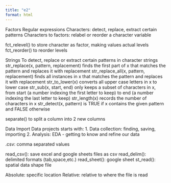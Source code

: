 ```yaml
---
title: "e2"
format: html
---
```


Factors
Regular expressions
Characters: detect, replace, extract certain patterns
Characters to factors: relabel or reorder a character variable

fct_relevel() to store character as factor, making values actual levels
fct_reorder() to reorder levels

Strings
To detect, replace or extract certain patterns in character strings
str_replace(x, pattern, replacement) finds the first part of x that matches the pattern and replaces it with replacement
str_replace_all(x, pattern, replacement) finds all instances in x that matches the pattern and replaces it with replacement
str_to_lower(x) converts all upper case letters in x to lower case
str_sub(x, start, end) only keeps a subset of characters in x, from start (a number indexing the first letter to keep) to end (a number indexing the last letter to keep)
str_length(x) records the number of characters in x
str_detect(x, pattern) is TRUE if x contains the given pattern and FALSE otherwise

separate() to split a column into 2 new columns


Data Import
Data projects starts with: 
1. Data collection: finding, saving, importing
2. Analysis: EDA - getting to know and refine our data

.csv: comma separated values

read_csv(): save excel and google sheets files as csv
read_delim(): delimited formats (tab,space,etc.)
read_sheet(): google sheet
st_read(): spatial data shape file

Absolute: specific location
Relative: relative to where the file is read

